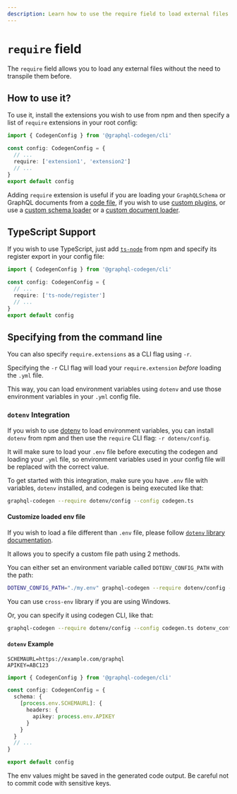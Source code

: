 ```yaml
---
description: Learn how to use the require field to load external files without transpiling them.
---
```



# `require` field

The `require` field allows you to load any external files without the need to transpile them before.

## How to use it?

To use it, install the extensions you wish to use from npm and then specify a list of `require` extensions in your root config:

```ts {5}
import { CodegenConfig } from '@graphql-codegen/cli'

const config: CodegenConfig = {
  // ...
  require: ['extension1', 'extension2']
  // ...
}
export default config
```

Adding `require` extension is useful if you are loading your `GraphQLSchema` or GraphQL documents from a [code file](./schema-field#javascript-export), if you wish to use [custom plugins](/docs/custom-codegen/write-your-plugin), or use a [custom schema loader](./schema-field#custom-schema-loader) or a [custom document loader](./documents-field#custom-document-loader).

## TypeScript Support

If you wish to use TypeScript, just add [`ts-node`](https://github.com/TypeStrong/ts-node) from npm and specify its register export in your config file:

```ts {5}
import { CodegenConfig } from '@graphql-codegen/cli'

const config: CodegenConfig = {
  // ...
  require: ['ts-node/register']
  // ...
}
export default config
```

## Specifying from the command line

You can also specify `require.extensions` as a CLI flag using `-r`.

Specifying the `-r` CLI flag will load your `require.extension` _before_ loading the `.yml` file.

This way, you can load environment variables using `dotenv` and use those environment variables in your `.yml` config file.

### `dotenv` Integration

If you wish to use [dotenv](https://github.com/motdotla/dotenv) to load environment variables, you can install `dotenv` from npm and then use the `require` CLI flag: `-r dotenv/config`.

It will make sure to load your `.env` file before executing the codegen and loading your `.yml` file, so environment variables used in your config file will be replaced with the correct value.

To get started with this integration, make sure you have `.env` file with variables, `dotenv` installed, and codegen is being executed like that:

```sh
graphql-codegen --require dotenv/config --config codegen.ts
```

#### Customize loaded env file

If you wish to load a file different than `.env` file, please follow [`dotenv` library documentation](https://github.com/motdotla/dotenv#dotenv).

It allows you to specify a custom file path using 2 methods.

You can either set an environment variable called `DOTENV_CONFIG_PATH` with the path:

```sh
DOTENV_CONFIG_PATH="./my.env" graphql-codegen --require dotenv/config --config codegen.ts
```

<Callout>You can use `cross-env` library if you are using Windows.</Callout>

Or, you can specify it using codegen CLI, like that:

```sh
graphql-codegen --require dotenv/config --config codegen.ts dotenv_config_path=my.env
```

#### `dotenv` Example

```text filename=".env"
SCHEMAURL=https://example.com/graphql
APIKEY=ABC123
```

```ts
import { CodegenConfig } from '@graphql-codegen/cli'

const config: CodegenConfig = {
  schema: {
    [process.env.SCHEMAURL]: {
      headers: {
        apikey: process.env.APIKEY
      }
    }
  }
  // ...
}

export default config
```

<Callout>
  The env values might be saved in the generated code output. Be careful not to commit code with sensitive keys.
</Callout>
